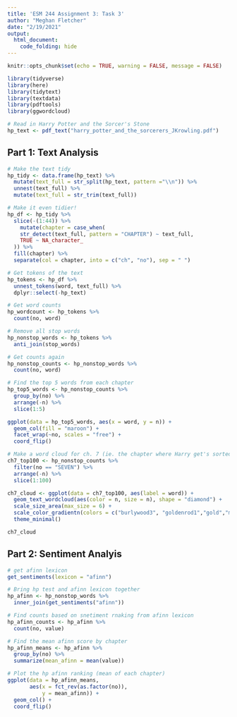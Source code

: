 ```yaml
---
title: 'ESM 244 Assignment 3: Task 3'
author: "Meghan Fletcher"
date: "2/19/2021"
output: 
  html_document:
    code_folding: hide
---
```


```r
knitr::opts_chunk$set(echo = TRUE, warning = FALSE, message = FALSE)

library(tidyverse)
library(here)
library(tidytext)
library(textdata)
library(pdftools)
library(ggwordcloud)
```

```r
# Read in Harry Potter and the Sorcer's Stone
hp_text <- pdf_text("harry_potter_and_the_sorcerers_JKrowling.pdf")
```

## Part 1: Text Analysis
```r
# Make the text tidy
hp_tidy <- data.frame(hp_text) %>% 
  mutate(text_full = str_split(hp_text, pattern ="\\n")) %>% 
  unnest(text_full) %>% 
  mutate(text_full = str_trim(text_full))
```

```r
# Make it even tidier!
hp_df <- hp_tidy %>% 
  slice(-(1:44)) %>% 
    mutate(chapter = case_when(
    str_detect(text_full, pattern = "CHAPTER") ~ text_full,
    TRUE ~ NA_character_
  )) %>% 
  fill(chapter) %>% 
  separate(col = chapter, into = c("ch", "no"), sep = " ") 
```

```r
# Get tokens of the text
hp_tokens <- hp_df %>% 
  unnest_tokens(word, text_full) %>% 
  dplyr::select(-hp_text) 

# Get word counts
hp_wordcount <- hp_tokens %>% 
  count(no, word)
```

```r
# Remove all stop words
hp_nonstop_words <- hp_tokens %>% 
  anti_join(stop_words)

# Get counts again
hp_nonstop_counts <- hp_nonstop_words %>% 
  count(no, word)
```

```r
# Find the top 5 words from each chapter
hp_top5_words <- hp_nonstop_counts %>% 
  group_by(no) %>% 
  arrange(-n) %>% 
  slice(1:5)

ggplot(data = hp_top5_words, aes(x = word, y = n)) +
  geom_col(fill = "maroon") +
  facet_wrap(~no, scales = "free") +
  coord_flip()
```

```r
# Make a word cloud for ch. 7 (ie. the chapter where Harry get's sorted into Gryffindor)
ch7_top100 <- hp_nonstop_counts %>% 
  filter(no == "SEVEN") %>% 
  arrange(-n) %>% 
  slice(1:100)
```

```r
ch7_cloud <- ggplot(data = ch7_top100, aes(label = word)) +
  geom_text_wordcloud(aes(color = n, size = n), shape = "diamond") +
  scale_size_area(max_size = 6) +
  scale_color_gradientn(colors = c("burlywood3", "goldenrod1","gold","maroon")) +
  theme_minimal()

ch7_cloud
```

## Part 2: Sentiment Analyis

```r
# get afinn lexicon
get_sentiments(lexicon = "afinn")
```

```r
# Bring hp test and afinn lexicon together
hp_afinn <- hp_nonstop_words %>% 
  inner_join(get_sentiments("afinn"))

# Find counts based on snetiment rnaking from afinn lexicon
hp_afinn_counts <- hp_afinn %>% 
  count(no, value)

# Find the mean afinn score by chapter
hp_afinn_means <- hp_afinn %>% 
  group_by(no) %>% 
  summarize(mean_afinn = mean(value))
```

```r
# Plot the hp afinn ranking (mean of each chapter)
ggplot(data = hp_afinn_means,
       aes(x = fct_rev(as.factor(no)),
           y = mean_afinn)) +
  geom_col() +
  coord_flip()
```







